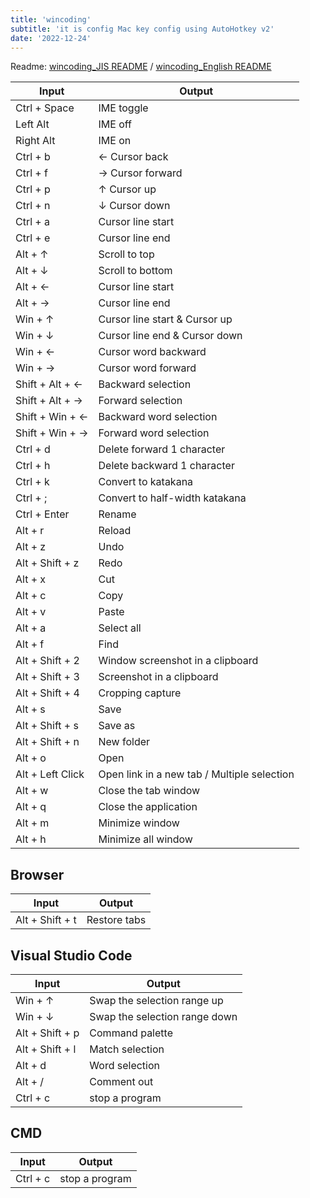 ```yaml
---
title: 'wincoding'
subtitle: 'it is config Mac key config using AutoHotkey v2'
date: '2022-12-24'
---
```


Readme: [wincoding_JIS README](https://github.com/su-pull/wincoding/blob/main/README_JIS.md) / [wincoding_English README](https://github.com/su-pull/wincoding/blob/main/README.md)

| Input            | Output                                      |
| ---------------- | ------------------------------------------- |
| Ctrl + Space     | IME toggle                                  |
| Left Alt         | IME off                                     |
| Right Alt        | IME on                                      |
| Ctrl + b         | ← Cursor back                               |
| Ctrl + f         | → Cursor forward                            |
| Ctrl + p         | ↑ Cursor up                                 |
| Ctrl + n         | ↓ Cursor down                               |
| Ctrl + a         | Cursor line start                           |
| Ctrl + e         | Cursor line end                             |
| Alt + ↑          | Scroll to top                               |
| Alt + ↓          | Scroll to bottom                            |
| Alt + ←          | Cursor line start                           |
| Alt + →          | Cursor line end                             |
| Win + ↑          | Cursor line start & Cursor up               |
| Win + ↓          | Cursor line end & Cursor down               |
| Win + ←          | Cursor word backward                        |
| Win + →          | Cursor word forward                         |
| Shift + Alt + ←  | Backward selection                          |
| Shift + Alt + →  | Forward selection                           |
| Shift + Win + ←  | Backward word selection                     |
| Shift + Win + →  | Forward word selection                      |
| Ctrl + d         | Delete forward 1 character                  |
| Ctrl + h         | Delete backward 1 character                 |
| Ctrl + k         | Convert to katakana                         |
| Ctrl + ;         | Convert to half-width katakana              |
| Ctrl + Enter     | Rename                                      |
| Alt + r          | Reload                                      |
| Alt + z          | Undo                                        |
| Alt + Shift + z  | Redo                                        |
| Alt + x          | Cut                                         |
| Alt + c          | Copy                                        |
| Alt + v          | Paste                                       |
| Alt + a          | Select all                                  |
| Alt + f          | Find                                        |
| Alt + Shift + 2  | Window screenshot in a clipboard            |
| Alt + Shift + 3  | Screenshot in a clipboard                   |
| Alt + Shift + 4  | Cropping capture                            |
| Alt + s          | Save                                        |
| Alt + Shift + s  | Save as                                     |
| Alt + Shift + n  | New folder                                  |
| Alt + o          | Open                                        |
| Alt + Left Click | Open link in a new tab / Multiple selection |
| Alt + w          | Close the tab window                        |
| Alt + q          | Close the application                       |
| Alt + m          | Minimize window                             |
| Alt + h          | Minimize all window                         |

## Browser

| Input           | Output       |
| --------------- | ------------ |
| Alt + Shift + t | Restore tabs |

## Visual Studio Code

| Input           | Output                        |
| --------------- | ----------------------------- |
| Win + ↑         | Swap the selection range up   |
| Win + ↓         | Swap the selection range down |
| Alt + Shift + p | Command palette               |
| Alt + Shift + l | Match selection               |
| Alt + d         | Word selection                |
| Alt + /         | Comment out                   |
| Ctrl + c        | stop a program                |

## CMD

| Input    | Output         |
| -------- | -------------- |
| Ctrl + c | stop a program |
